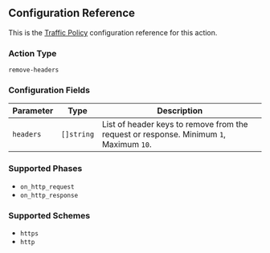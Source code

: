 ## Configuration Reference

This is the [Traffic Policy](/docs/http/traffic-policy/) configuration
reference for this action.

### Action Type

`remove-headers`

### Configuration Fields

| Parameter | Type       | Description                                                                            |
| --------- | ---------- | -------------------------------------------------------------------------------------- |
| `headers` | `[]string` | List of header keys to remove from the request or response. Minimum `1`, Maximum `10`. |

### Supported Phases

- `on_http_request`
- `on_http_response`

### Supported Schemes

- `https`
- `http`
